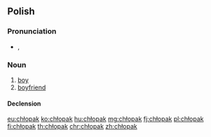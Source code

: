 ==Polish==

===Pronunciation===
* {{IPA|[ˈxwɔpak]|lang=pl}}, {{audio|pl-chłopak.ogg|audio|lang=pl}}

===Noun===
{{pl-noun|m|dim=chłopiec}}

# [[boy]]
# [[boyfriend]]

====Declension====
{{pl-decl-noun-masc-pers|chłopa|k|[[chłopacy]]/[[chłopaki]]}}

[[eu:chłopak]]
[[ko:chłopak]]
[[hu:chłopak]]
[[mg:chłopak]]
[[fj:chłopak]]
[[pl:chłopak]]
[[fi:chłopak]]
[[th:chłopak]]
[[chr:chłopak]]
[[zh:chłopak]]